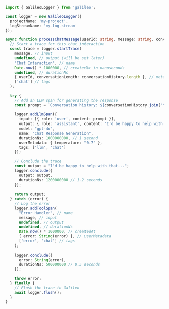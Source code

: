 ```typescript TypeScript
import { GalileoLogger } from 'galileo';

const logger = new GalileoLogger({
  projectName: 'my-project',
  logStreamName: 'my-log-stream'
});

async function processChatMessage(userId: string, message: string, conversationHistory: string[]) {
  // Start a trace for this chat interaction
  const trace = logger.startTrace(
    message, // input
    undefined, // output (will be set later)
    "Chat Interaction", // name
    Date.now() * 1000000, // createdAt in nanoseconds
    undefined, // durationNs
    { userId, conversationLength: conversationHistory.length }, // metadata
    ['chat'] // tags
  );
  
  try {
    // Add an LLM span for generating the response
    const prompt = `Conversation history: ${conversationHistory.join("\n")}\nUser: ${message}\nAssistant:`;
    
    logger.addLlmSpan({
      input: [{ role: 'user', content: prompt }],
      output: { role: 'assistant', content: "I'd be happy to help with that..." },
      model: "gpt-4o",
      name: "Chat Response Generation",
      durationNs: 1000000000, // 1 second
      userMetadata: { temperature: "0.7" },
      tags: ['llm', 'chat']
    });
    
    // Conclude the trace
    const output = "I'd be happy to help with that...";
    logger.conclude({
      output: output,
      durationNs: 1200000000 // 1.2 seconds
    });
    
    return output;
  } catch (error) {
    // Log the error
    logger.addToolSpan(
      "Error Handler", // name
      message, // input
      undefined, // output
      undefined, // durationNs
      Date.now() * 1000000, // createdAt
      { error: String(error) }, // userMetadata
      ['error', 'chat'] // tags
    );
    
    logger.conclude({
      error: String(error),
      durationNs: 500000000 // 0.5 seconds
    });
    
    throw error;
  } finally {
    // Flush the trace to Galileo
    await logger.flush();
  }
} 
```